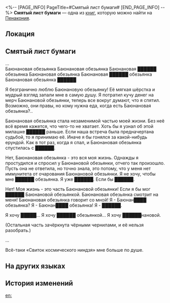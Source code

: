 <%-- [PAGE_INFO]
PageTitle=#Смятый лист бумаги#
[END_PAGE_INFO] --%>
{{Дополнить}}
{{Книга Инфобокс
|id           = 410
|Название     = 
|Изображение  = Предмет Газета.png
|Мир          = Пенакония
|Томов        = 1
|Автор        = <!--нужно добавить-->
|Описание     = Шарик из смятой бумаги, который вы где-то нашли. Он весь исписан экспрессивными восхвалениями Баюнановой обезьянки.
|Том1         = {{tx}}
|Источник1    = {{tx|Отсутствует источник}}
|Персонажи    = 
|Фракции      = 
}}
'''Смятый лист бумаги''' — одна из [[Книги|книг]], которую можно найти на [[Пенакония]].

==Локация==
{{Отметка карты|<!--название карты-->|<!--id отметки-->}}

==Смятый лист бумаги==
...<br />
Баюнановая обезьянка Баюнановая обезьянка Баюнановая ██████ обезьянка Баюнановая обезьянка Баюнановая ██████ обезьянка Баюнановая обезьянка ██████

Я безгранично люблю Баюнановую обезьянку! Её мягкая шёрстка и мудрый взгляд запали мне в самую душу. Я потратил кучу денег на мерч Баюнановой обезьянки, теперь все вокруг думают, что я спятил. Возможно, они правы, но кому нужна еда, когда есть Баюнановая обезьянка?..

Баюнановая обезьянка стала незаменимой частью моей жизни. Без неё всё время кажется, что чего-то не хватает. Хоть бы я узнал об этой милашке ██████ раньше. Если наша встреча была предначертана судьбой, то я принимаю её. Иначе я бы гонялся за какой-нибудь ерундой. Как в тот раз, когда я спал, и Баюнановая обезьянка спустилась с ██████.

Нет, Баюнановая обезьянка - это вся моя жизнь. Однажды я простудился и спросил у Баюнановой обезьянки, отчего так произошло. Пусть она не ответила, но точно знала, это потому, что у меня нет иммунитета от очарования Баюнановой обезьянки. Я не хочу, чтобы мне ██████ обезьянка. Я уже ██████. Если бы ██████.

Нет! Моя жизнь - это часть Баюнановой обезьянки! Если я бы мог ██████ Баюнановой обезьянкой. Баюнановая обезьянка смотрит на меня! Баюнановая обезьянка говорит со мной! Я - Баюнан████ обезьянка? Я - Баюнан████ обезьянка! Я - ██████.

Я хочу █████... Я хочу ██████ обезьянкой... Я хочу ██████нановой.

(Остальная часть зачёркнута чёрными чернилами, и её нельзя разобрать.)

...

Всё-таки «Свиток космического ниндзя» мне больше по душе.

==На других языках==
{{На других языках
|en   = Crumpled Paper
|zhs  = 揉成一团的纸
|zht  = 揉成一團的紙
|ja   = 丸められた紙
|ko   = 구겨진 종이
|es   = Papel arrugado
|fr   = Papier chiffonné
|ru   = Смятый лист бумаги
|th   = กระดาษที่ถูกขยำเป็นก้อน
|vi   = Tờ Giấy Vo Tròn
|de   = Zerknülltes Papier
|id   = Kertas yang Digumpal-gumpal
|pt   = Papel Amassado
}}

==История изменений==
{{История изменений|3.5}}

[[en:]]